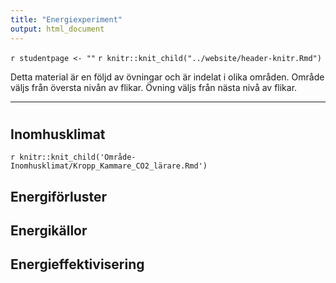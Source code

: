 ```yaml
---
title: "Energiexperiment"
output: html_document
---
```


`r studentpage <- ""`
`r knitr::knit_child("../website/header-knitr.Rmd")`

Detta material är en följd av övningar och är indelat i olika områden. Område väljs från översta nivån av flikar. Övning väljs från nästa nivå av flikar. 

***

# {.tabset .tabset-fade}

## Inomhusklimat {.tabset .tabset-fade}

`r knitr::knit_child('Område-Inomhusklimat/Kropp_Kammare_CO2_lärare.Rmd')`


## Energiförluster {.tabset .tabset-fade}



## Energikällor {.tabset .tabset-fade}


## Energieffektivisering {.tabset .tabset-fade}
